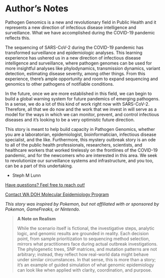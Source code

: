 # Author's Notes

Pathogen Genomics is a new and revolutionary field in Public Health and it represents a new direction of infectious disease intelligence and surveillance. What we have accomplished during the COVID-19 pandemic reflects this.

The sequencing of SARS-CoV-2 during the COVID-19 pandemic has transformed surveillance and epidemiologic analyses. This learning experience has ushered us in a new direction of infectious disease intelligence and surveillance, where pathogen genomes can be used for more insightful analyses like phylodynamics, transmission dynamics, variant detection, estimating disease severity, among other things. From this experience, there’s ample opportunity and room to expand sequencing and genomics to other pathogens of notifiable conditions. 

In the future, once we are more established in this field, we can begin to build a global warning system for future pandemics of emerging pathogens. In a sense, we do a lot of this kind of work right now with SARS-CoV-2. Therefore, all that we do now and the work that we invest in will serve as a model for the ways in which we can monitor, prevent, and control infectious diseases and it’s looking to be a very optimistic future direction.

This story is meant to help build capacity in Pathogen Genomics, whether you are a laboratorian, epidemiologist, bioinformatician, infectious disease specialist, and the like. Furthermore, this mystery outbreak story is an ode to all of the public health professionals, researchers, scientists, and healthcare workers that worked tirelessly on the frontlines of the COVID-19 pandemic, and for the newcomers who are interested in this area. We seek to revolutionize our surveillance systems and infrastructure, and you too, can be a part of this undertaking.

- Steph M Lunn

[Have questions? Feel free to reach out!](mailto:stephanie.lunn@doh.wa.gov)


[Contact WA DOH Molecular Epidemiology Program](mailto:wgs-epi@doh.wa.gov)





*This story was inspired by Pokemon, but not affiliated with or sponsored by Pokemon, GameFreaks, or Nintendo.*

> **A Note on Realism**
>
> While the scenario itself is fictional, the investigative steps, analytic logic, and genomic results are grounded in reality. Each decision point, from sample prioritization to sequencing method selection, mirrors what practitioners face during actual outbreak investigations. The phylogenetic trees, SNP matrices, and mutation patterns are not arbitrary; instead, they reflect how real-world data might behave under similar circumstances. In that sense, this is more than a story; it’s an example of guided simulation of what genomic epidemiology can look like when applied with clarity, coordination, and purpose.